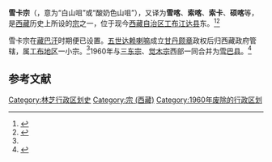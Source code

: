 '''雪卡宗'''（{{bo|z=ཞོ་ཁ།|w=zho kha}}，意为“白山咀”或“酸奶色山咀”），又译为'''雪喀'''、'''索喀'''、'''索卡'''、'''硕喀'''等，是[[西藏|西藏]]历史上所设的[[宗_(行政区)|宗]]之一，位于现今[[西藏自治区|西藏自治区]][[工布江达县|工布江达县]]东。<ref name=zzct>{{cite book|title=《藏族传统文化辞典》|author=谢启晃等|year=1993|publisher=甘肃人民出版社}}</ref><ref>{{cite book|title=《中国历史地名大辞典》|author=史为乐|year=2005|publisher=中国社会科学出版社}}</ref>

雪卡宗在[[藏巴汗|藏巴汗]]时期便已设置。[[五世达赖喇嘛|五世达赖喇嘛]]成立[[甘丹颇章|甘丹颇章]]政权后归西藏政府管辖，属[[工布地区|工布地区]]一小宗。<ref name=zzct />1960年与[[三东宗|三东宗]]、[[觉木宗|觉木宗]]西部一同合并为[[雪巴县|雪巴县]]。<ref>{{cite web|url=http://zt.tibet.cn/zt/zt2002002614102224.htm|title=区域设置的古老历史|publisher=中国西藏网|deadurl=yes|archiveurl=https://web.archive.org/web/20110925232428/http://zt.tibet.cn/zt/zt2002002614102224.htm|archivedate=2011-09-25}}</ref>

== 参考文献 ==
{{reflist}}

{{西藏小作品}}

[[Category:林芝行政区划史|Category:林芝行政区划史]]
[[Category:宗_(西藏)|Category:宗 (西藏)]]
[[Category:1960年废除的行政区划|Category:1960年废除的行政区划]]